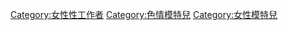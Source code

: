 [[Category:女性性工作者|Category:女性性工作者]]
[[Category:色情模特兒|Category:色情模特兒]]
[[Category:女性模特兒|Category:女性模特兒]]